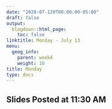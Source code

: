 ```yaml
---
date: "2020-07-120T00:00:00-05:00"
draft: false
output:
  blogdown::html_page:
    toc: false
linktitle: Monday - July 13
menu:
  geog_info:
    parent: week4
    weight: 10
title: Monday
type: docs
---
```


## Slides Posted at 11:30 AM